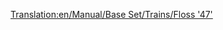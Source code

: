 [[Translation:en/Manual/Base Set/Trains/Floss '47']]
{{it/Manuale/Set base/Treni/StatLocomotive|Image=[[File:en/Manual/Base Set/Trains/Floss47.png]]
|Name=Floss "47"
|Cost=42.186
|Velocità=160
|Peso=112 
|Potenza=1.924
|Sforzo=33.140 
|Kn=325
|Annual=4.264
|Progettata=1962
|Vita=22
|Clima= 
*Temperato 
|Descrizione=Lo splendido motore di questa locomotiva lascerà chiunque sia abituato alla [[it/Manuale/Set base/Treni/UU '37'|UU "37"]] stupito per la sua potenza e velocità. Anche se piuttosto costoso, supera di gran lunga le capacità dei suoi predecessori ed è probabilmente il migliore dei motori diesel.
|Real-life=[http://en.wikipedia.org/wiki/British_Rail_Class_47 British Rail Class 47]
}}